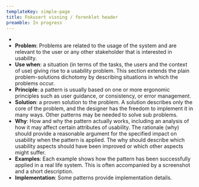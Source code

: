 ```yaml
---
templateKey: simple-page
title: Fokusert visning / forenklet header
preamble: In progress
---
```

*
* **Problem**: Problems are related to the usage of the system and are relevant to the user or any other stakeholder that is interested in usability.
* **Use when**: a situation (in terms of the tasks, the users and the context of use) giving rise to a usability problem. This section extends the plain problem-solutions dichotomy by describing situations in which the problems occur.
* **Principle**: a pattern is usually based on one or more ergonomic principles such as user guidance, or consistency, or error management.
* **Solution**: a proven solution to the problem. A solution describes only the core of the problem, and the designer has the freedom to implement it in many ways. Other patterns may be needed to solve sub problems.
* **Why**: How and why the pattern actually works, including an analysis of how it may affect certain attributes of usability. The rationale (why) should provide a reasonable argument for the specified impact on usability when the pattern is applied. The why should describe which usability aspects should have been improved or which other aspects might suffer.
* **Examples**: Each example shows how the pattern has been successfully applied in a real life system. This is often accompanied by a screenshot and a short description.
* **Implementation**: Some patterns provide implementation details.